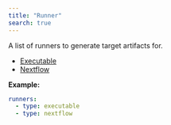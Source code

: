 ```yaml
---
title: "Runner"
search: true
---
```


A list of runners to generate target artifacts for.

 * [Executable](/reference/config/runners/executable/#)
 * [Nextflow](/reference/config/runners/nextflow/#)


**Example:**

```yaml
runners:
  - type: executable
  - type: nextflow

```
